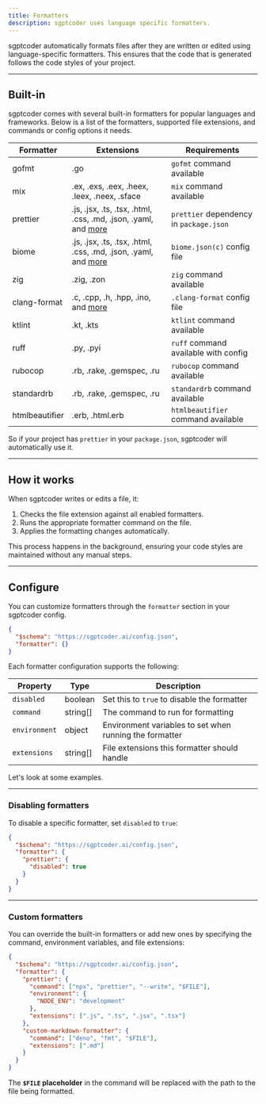 ```yaml
---
title: Formatters
description: sgptcoder uses language specific formatters.
---
```


sgptcoder automatically formats files after they are written or edited using language-specific formatters. This ensures that the code that is generated follows the code styles of your project.

---

## Built-in

sgptcoder comes with several built-in formatters for popular languages and frameworks. Below is a list of the formatters, supported file extensions, and commands or config options it needs.

| Formatter      | Extensions                                                                                               | Requirements                            |
| -------------- | -------------------------------------------------------------------------------------------------------- | --------------------------------------- |
| gofmt          | .go                                                                                                      | `gofmt` command available               |
| mix            | .ex, .exs, .eex, .heex, .leex, .neex, .sface                                                             | `mix` command available                 |
| prettier       | .js, .jsx, .ts, .tsx, .html, .css, .md, .json, .yaml, and [more](https://prettier.io/docs/en/index.html) | `prettier` dependency in `package.json` |
| biome          | .js, .jsx, .ts, .tsx, .html, .css, .md, .json, .yaml, and [more](https://biomejs.dev/)                   | `biome.json(c)` config file             |
| zig            | .zig, .zon                                                                                               | `zig` command available                 |
| clang-format   | .c, .cpp, .h, .hpp, .ino, and [more](https://clang.llvm.org/docs/ClangFormat.html)                       | `.clang-format` config file             |
| ktlint         | .kt, .kts                                                                                                | `ktlint` command available              |
| ruff           | .py, .pyi                                                                                                | `ruff` command available with config    |
| rubocop        | .rb, .rake, .gemspec, .ru                                                                                | `rubocop` command available             |
| standardrb     | .rb, .rake, .gemspec, .ru                                                                                | `standardrb` command available          |
| htmlbeautifier | .erb, .html.erb                                                                                          | `htmlbeautifier` command available      |

So if your project has `prettier` in your `package.json`, sgptcoder will automatically use it.

---

## How it works

When sgptcoder writes or edits a file, it:

1. Checks the file extension against all enabled formatters.
2. Runs the appropriate formatter command on the file.
3. Applies the formatting changes automatically.

This process happens in the background, ensuring your code styles are maintained without any manual steps.

---

## Configure

You can customize formatters through the `formatter` section in your sgptcoder config.

```json title="sgptcoder.json"
{
  "$schema": "https://sgptcoder.ai/config.json",
  "formatter": {}
}
```

Each formatter configuration supports the following:

| Property      | Type     | Description                                             |
| ------------- | -------- | ------------------------------------------------------- |
| `disabled`    | boolean  | Set this to `true` to disable the formatter             |
| `command`     | string[] | The command to run for formatting                       |
| `environment` | object   | Environment variables to set when running the formatter |
| `extensions`  | string[] | File extensions this formatter should handle            |

Let's look at some examples.

---

### Disabling formatters

To disable a specific formatter, set `disabled` to `true`:

```json title="sgptcoder.json" {5}
{
  "$schema": "https://sgptcoder.ai/config.json",
  "formatter": {
    "prettier": {
      "disabled": true
    }
  }
}
```

---

### Custom formatters

You can override the built-in formatters or add new ones by specifying the command, environment variables, and file extensions:

```json title="sgptcoder.json" {4-14}
{
  "$schema": "https://sgptcoder.ai/config.json",
  "formatter": {
    "prettier": {
      "command": ["npx", "prettier", "--write", "$FILE"],
      "environment": {
        "NODE_ENV": "development"
      },
      "extensions": [".js", ".ts", ".jsx", ".tsx"]
    },
    "custom-markdown-formatter": {
      "command": ["deno", "fmt", "$FILE"],
      "extensions": [".md"]
    }
  }
}
```

The **`$FILE` placeholder** in the command will be replaced with the path to the file being formatted.
